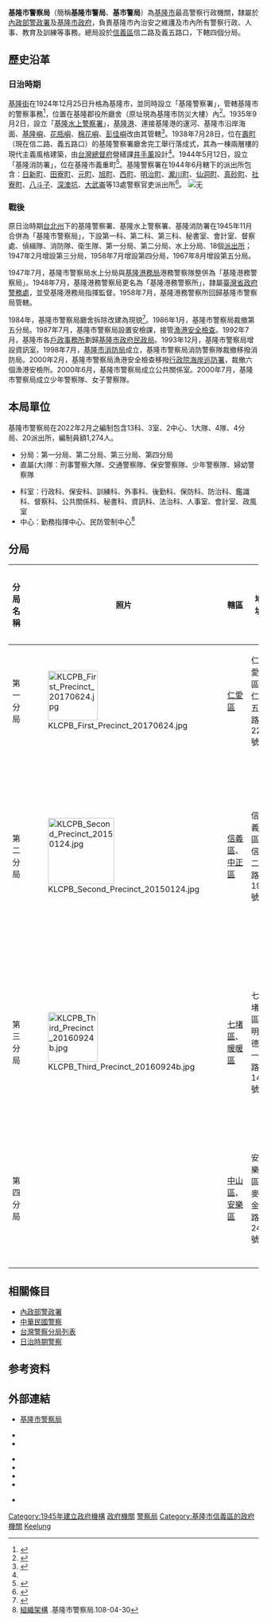 {{coord|25.129569|N|121.749601|E|scale:1000|display=title}}
{{中華民國政府部門基礎資訊
|部門名稱       = 基隆市警察局
|外文名稱       = Keelung City Police Bureau<br>（Keelung City Police Department）
|外文語言       = 英語
|部門標誌       = Republic of China Police Logo.svg
|代表圖像       = Keelung City Police Bureau 20200409.jpg
|代表圖像名稱   = 基隆市警察局總局廳舍
|首長職銜       = 局長
|首長姓名       = 劉耀欽
|副首長職銜     = 副局長
|副首長姓名     = 李青泉
|副首長姓名二   = 林建佑
|副首長姓名三   = 
|副首長職銜二   = 
|副首長二姓名   = 
|副首長二姓名二 = 
|副首長二姓名三 = 
|副首長職銜三   = 
|副首長三姓名   = 
|副首長三姓名二 = 
|副首長三姓名三 = 
|秘書長職銜     = 主任秘書
|秘書長姓名     = 廖誌銘
|秘書長姓名二   = 
|秘書長姓名三   = 
|任命者姓名     = 
|成立日期       = 1945年11月
|解散日期       = 
|所屬部門       = [[內政部警政署|內政部警政署]]及[[基隆市政府|基隆市政府]]
|組織編制       = 
|授權法源       = 基隆市警察局組織規程
|員額           = 
|年度預算額     = 
|地址           = 201201[[基隆市|基隆市]][[信義區_(基隆市)|信義區]]信二路205號
|電話           = +886 2 2426-8181~5
|網站           = https://www.klg.gov.tw/
|備註           = 
}}

'''基隆市警察局'''（簡稱'''基隆市警局'''、'''基市警局'''）為[[基隆市|基隆市]]最高警察行政機關，隸屬於[[內政部警政署|內政部警政署]]及[[基隆市政府|基隆市政府]]，負責基隆市內治安之維護及市內所有警察行政、人事、教育及訓練等事務。總局設於[[信義區_(基隆市)|信義區]]信二路及義五路口，下轄四個分局。

== 歷史沿革 ==

=== 日治時期 ===
[[基隆街_(基隆郡)|基隆街]]在1924年12月25日升格為基隆市，並同時設立「基隆警察署」，管轄基隆市的警察事務<ref>{{Cite news|title=府令第92號|work=臺灣總督府報|date=1924-12-25}}</ref>，位置在基隆郡役所廳舍（原址現為基隆市防災大樓）內<ref name=":0">{{Cite news|title=基隆警察署の新廳舍落成式 官民多數列席し盛大に擧行|work=臺灣日日新報|date=1938-07-29}}</ref>。1935年9月2日，設立「[[基隆水上警察署|基隆水上警察署]]」，[[基隆港|基隆港]]、連接基隆港的運河、基隆市沿岸海面、[[基隆嶼|基隆嶼]]、[[花瓶嶼|花瓶嶼]]、[[棉花嶼|棉花嶼]]、[[彭佳嶼|彭佳嶼]]改由其管轄<ref>{{Cite news|title=府令第66號|work=臺灣總督府報|date=1935-09-02}}</ref>。1938年7月28日，位在[[壽町_(基隆市)|壽町]]（現在信二路、義五路口）的基隆警察署廳舍完工舉行落成式，其為一棟兩層樓的現代主義風格建築，由[[台灣總督府|台灣總督府]]營繕課[[井手薰|井手薰]]設計<ref name=":0" />。1944年5月12日，設立「基隆消防署」，位在基隆市義重町<ref>{{Cite news|title=府令第193號|work=臺灣總督府官報|date=1944-05-13}}</ref>。基隆警察署在1944年6月轄下的派出所包含：[[日新町_(基隆市)|日新町]]、[[田寮町|田寮町]]、[[元町_(基隆市)|元町]]、[[旭町_(基隆市)|旭町]]、[[西町|西町]]、[[明治町_(基隆市)|明治町]]、[[瀧川町|瀧川町]]、[[仙洞町|仙洞町]]、[[眞砂町|真砂町]]、[[社寮町|社寮町]]、[[八斗子|八斗子]]、[[深澳坑|深澳坑]]、[[大武崙|大武崙]]等13處警察官吏派出所<ref>{{Cite book|chapter=|url=|publisher=|date=1944-06-14|oclc=|last=臺灣總督官房統計課|title=警察官署別臺灣總督府行政區域便覽|first=|year=|isbn=|location=|pages=}}</ref>。
[[File:基隆警察署.jpg|无]]

=== 戰後 ===
原日治時期[[台北州|台北州]]下的基隆警察署、基隆水上警察署、基隆消防署在1945年11月合併為「基隆市警察局」，下設第一科、第二科、第三科、秘書室、會計室、督察處、偵緝隊、消防隊、衛生隊、第一分局、第二分局、水上分局、18個[[派出所|派出所]]；1947年2月增設第三分局，1958年7月增設第四分局，1967年8月增設第五分局。

1947年7月，基隆市警察局水上分局與[[基隆港務局|基隆港務局]]港務警察隊整併為「基隆港務警察局」。1948年7月，基隆港務警察局更名為「基隆港務警察所」，隷屬[[臺灣省政府警務處|臺灣省政府警務處]]，並受基隆港務局指揮監督。1958年7月，基隆港務警察所回歸基隆市警察局管轄。

1984年，基隆市警察局廳舍拆除改建為現貌<ref>{{Cite web|title=基隆市建築執照存根查詢系統|url=https://master.klcg.gov.tw/bupic/preLoginFormAction.do|publisher=基隆市政府|access-date=2022-02-13|archive-date=2022-02-13|archive-url=https://web.archive.org/web/20220213064818/https://master.klcg.gov.tw/bupic/preLoginFormAction.do|dead-url=no}}</ref>。1986年1月，基隆市警察局裁撤第五分局。1987年7月，基隆市警察局設置安檢課，接管[[漁港|漁港]][[安全檢查|安全檢查]]。1992年7月，基隆市各[[戶政事務所|戶政事務所]]劃歸[[基隆市政府民政局|基隆市政府民政局]]。1993年12月，基隆市警察局增設資訊室。1998年7月，[[基隆市消防局|基隆市消防局]]成立，基隆市警察局消防警察隊裁撤移撥消防局。2000年2月，基隆市警察局漁港安全檢查移撥[[行政院海岸巡防署|行政院海岸巡防署]]，裁撤六個漁港安檢所。2000年6月，基隆市警察局成立公共關係室。2000年7月，基隆市警察局成立少年警察隊、女子警察隊。

== 本局單位 ==
基隆市警察局在2022年2月之編制包含13科、3室、2中心、1大隊、4隊、4分局、20派出所，編制員額1,274人。
*分局：第一分局、第二分局、第三分局、第四分局
*直屬(大)隊：刑事警察大隊、交通警察隊、保安警察隊、少年警察隊、婦幼警察隊

*科室：行政科、保安科、訓練科、外事科、後勤科、保防科、防治科、鑑識科、督察科、公共關係科、秘書科、資訊科、法治科、人事室、會計室、政風室
*中心：勤務指揮中心、民防管制中心<ref>[https://www.klg.gov.tw/cht/index.php?code=list&ids=6 組織架構] {{Wayback|url=https://www.klg.gov.tw/cht/index.php?code=list&ids=6 |date=20201128170329 }}.基隆市警察局.108-04-30</ref>

==分局==
{| class="wikitable + sortable" width="100%"
!分局名稱
!照片
!轄區
!地址
!人口
!面積
!創立時間
!分駐所（派出所）
!網址
|-
|第一分局
|[[File:KLCPB_First_Precinct_20170624.jpg|100x100px]]
|[[仁愛區|仁愛區]]
|仁愛區仁五路22號
|48,628
|4.2
|1945年11月
|忠二路、延平、南榮
|[https://1st.klg.gov.tw/index.php 1st.klg.gov.tw] {{Wayback|url=https://1st.klg.gov.tw/index.php |date=20201001023009 }}
|-
|第二分局
|[[File:KLCPB_Second_Precinct_20150124.jpg|133x133px]]
|[[信義區_(基隆市)|信義區]]、[[中正區_(基隆市)|中正區]]
|信義區信二路193號
|107,346
|20.7
|1945年11月
|信六路、安瀾橋、和一路、深澳坑、八斗子、信義、東光、正濱
|[https://2nd.klg.gov.tw/index.php 2nd.klg.gov.tw] {{Wayback|url=https://2nd.klg.gov.tw/index.php |date=20210116234858 }}
|-
|第三分局
|[[File:KLCPB_Third_Precinct_20160924b.jpg|100x100px]]
|[[七堵區|七堵區]]、[[暖暖區|暖暖區]]
|七堵區明德一路142號
|93,929
|87.6
|1947年2月
|百福、七堵、復興、瑪陵、八堵、暖暖、碇內
|[https://3rd.klg.gov.tw/index.php 3rd.klg.gov.tw] {{Wayback|url=https://3rd.klg.gov.tw/index.php |date=20210112053713 }}
|-
|第四分局
|
|[[中山區_(基隆市)|中山區]]、[[安樂區|安樂區]]
|安樂區麥金路242號
|133,501
|28.2
|1958年7月
|安樂、安定、中山、中華路、大武崙
|[https://4th.klg.gov.tw/index.php 4th.klg.gov.tw] {{Wayback|url=https://4th.klg.gov.tw/index.php |date=20200925070352 }}
|}

== 相關條目 ==
*[[內政部警政署|內政部警政署]]
*[[中華民國警察|中華民國警察]]
*[[台灣警察分局列表|台灣警察分局列表]]
*[[臺灣總督府警察|日治時期警察]]

==参考资料==
{{Reflist}}

== 外部連結 ==
{{Commonscat|Keelung City Police Bureau}}
* [http://www.klg.gov.tw 基隆市警察局] {{Wayback|url=http://www.klg.gov.tw/ |date=20111005163931 }}{{zh-tw}}{{en}}

*{{youtube|channel=UCObsUS5pyobjZUxFns2_-aQ|基隆市警察局}}
*{{youtube|channel=UCmxvIsp4tYrXNKExzhb3PRw|基隆市警察局少年警察隊}}

*{{facebook|531024183730847|基隆市警察局第一分局}}
*{{facebook|spkcpb|基隆市警察局第二分局}}
*{{facebook|942512209116558|基隆市警察局第三分局}}
*{{facebook|963421207070610|基隆市警察局第四分局}}

*{{youtube|channel=UCTppow-CMxcW1qPFweQp3rg|基隆市警察局第三分局}}
{{中華民國警察}}
{{基隆市政府所屬機關}}
[[Category:1945年建立政府機構|Category:1945年建立政府機構]]
[[Category:1945年台灣建立|政府機關]]
[[Category:基隆市政府|警察局]]
[[Category:基隆市信義區的政府機關|Category:基隆市信義區的政府機關]]
[[Category:中華民國警察局|Keelung]]